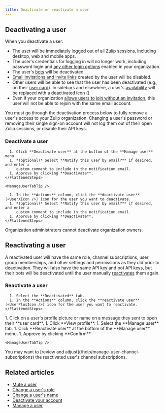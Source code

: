 ```yaml
---
title: Deactivate or reactivate a user
---
```





## Deactivating a user

<AdminOnly />

When you deactivate a user:

* The user will be immediately logged out of all Zulip sessions, including
  desktop, web and mobile apps.
* The user's credentials for logging in will no longer work, including password
  login and [any other login options](/help/configure-authentication-methods)
  enabled in your organization.
* The user's [bots](/help/bots-overview) will be deactivated.
* [Email invitations and invite links](/help/invite-new-users) created by the
  user will be disabled.
* Other users will be able to see that the user has been deactivated (e.g., on
  their [user card](/help/user-cards)). In sidebars and elsewhere, a user's
  [availability](/help/status-and-availability) will be replaced with a
  deactivated icon
  (<UserCircleDeactivatedIcon />).
* Even if your organization [allows users to join without an
  invitation](/help/restrict-account-creation#set-whether-invitations-are-required-to-join),
  this user will not be able to rejoin with the same email account.

<ZulipNote>
  You must go through the deactivation process below to fully remove a user's
  access to your Zulip organization. Changing a user's password or removing
  their single sign-on account will not log them out of their open Zulip
  sessions, or disable their API keys.
</ZulipNote>

### Deactivate a user

<Tabs>
  <TabItem label="Via user profile">
    <FlattenedSteps>
      <ManageThisUser />

      1. Click **Deactivate user** at the bottom of the **Manage user** menu.
      1. *(optional)* Select **Notify this user by email?** if desired, and enter a
         custom comment to include in the notification email.
      1. Approve by clicking **Deactivate**.
    </FlattenedSteps>

    <ManageUserTabTip />
  </TabItem>

  <TabItem label="Via organization settings">
    <FlattenedSteps>
      <NavigationSteps target="settings/users" />

      1. In the **Actions** column, click the **deactivate user** (<UserXIcon />) icon for the user you want to deactivate.
      1. *(optional)* Select **Notify this user by email?** if desired, and enter a
         custom comment to include in the notification email.
      1. Approve by clicking **Deactivate**.
    </FlattenedSteps>
  </TabItem>
</Tabs>

<ZulipTip>
  Organization administrators cannot deactivate organization owners.
</ZulipTip>

## Reactivating a user

<AdminOnly />

A reactivated user will have the same role, channel subscriptions, user group
memberships, and other settings and permissions as they did prior to
deactivation. They will also have the same API key and bot API keys, but their
bots will be deactivated until the user manually
[reactivates](/help/deactivate-or-reactivate-a-bot) them again.

### Reactivate a user

<Tabs>
  <TabItem label="Via organization settings">
    <FlattenedSteps>
      <NavigationSteps target="settings/deactivated" />

      1. Select the **Deactivated** tab.
      1. In the **Actions** column, click the **reactivate user** (<UserPlusIcon />) icon for the user you want to reactivate.
    </FlattenedSteps>
  </TabItem>

  <TabItem label="Via user profile">
    <Steps>
      1. Click on a user's profile picture or name on a message they sent
         to open their **user card**.
      1. Click **View profile**.
      1. Select the **Manage user** tab.
      1. Click **Reactivate user** at the bottom of the **Manage user** menu.
      1. Approve by clicking **Confirm**.
    </Steps>

    <ManageUserTabTip />
  </TabItem>
</Tabs>

<ZulipTip>
  You may want to [review and adjust](/help/manage-user-channel-subscriptions)
  the reactivated user's channel subscriptions.
</ZulipTip>

## Related articles

* [Mute a user](/help/mute-a-user)
* [Change a user's role](/help/user-roles#change-a-users-role)
* [Change a user's name](/help/change-a-users-name)
* [Deactivate your account](/help/deactivate-your-account)
* [Manage a user](/help/manage-a-user)

